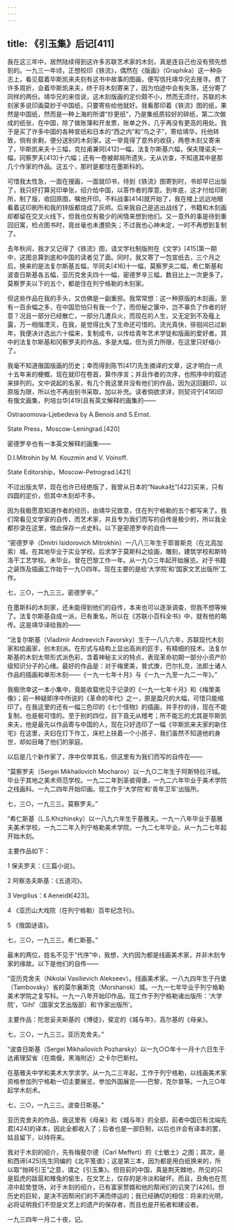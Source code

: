 ```yaml
---
---
---
```

title: 《引玉集》后记[411]
---




我在这三年中，居然陆续得到这许多苏联艺术家的木刻，真是连自己也没有预先想到的。一九三一年顷，正想校印《铁流》，偶然在《版画》（Graphika）这一种杂志上，看见载着毕斯凯来夫刻有这书中故事的图画，便写信托靖华兄去搜寻。费了许多周折，会着毕斯凯来夫，终于将木刻寄来了，因为怕途中会有失落，还分寄了同样的两份。靖华兄的来信说，这木刻版画的定价颇不小，然而无须付，苏联的木刻家多说印画莫妙于中国纸，只要寄些给他就好。我看那印着《铁流》图的纸，果然是中国纸，然而是一种上海的所谓“抄更纸”，乃是集纸质较好的碎纸，第二次做成的纸张，在中国，除了做账簿和开发票，账单之外，几乎再没有更高的用处。我于是买了许多中国的各种宣纸和日本的“西之内”和“鸟之子”，寄给靖华，托他转致，倘有余剩，便分送别的木刻家。这一举竟得了意外的收获，两卷木刻又寄来了，毕斯凯来夫十三幅，克拉甫兼珂[412]一幅，法复尔斯基六幅，保夫理诺夫一幅，冈察罗夫[413]十六幅；还有一卷被邮局所遗失，无从访查，不知道其中是那几个作家的作品。这五个，那时是都住在墨斯科的。

可惜我太性急，一面在搜画，一面就印书，待到《铁流》图寄到时，书却早已出版了，我只好打算另印单张，绍介给中国，以答作者的厚意。到年底，这才付给印刷所，制了版，收回原图，嘱他开印。不料战事[414]就开始了，我在楼上远远地眼看着这印刷所和我的锌版都烧成了灰烬。后来我自己是逃出战线了，书籍和木刻画却都留在交叉火线下，但我也仅有极少的闲情来想到他们。又一意外的事是待到重回旧寓，检点图书时，竟丝毫也未遭损失；不过我也心神未定，一时不再想到复制了。

去年秋间，我才又记得了《铁流》图，请文学社制版附在《文学》[415]第一期中，这图总算到底和中国的读者见了面。同时，我又寄了一包宣纸去，三个月之后，换来的是法复尔斯基五幅，毕珂夫[416]十一幅，莫察罗夫二幅，希仁斯基和波查日斯基各五幅，亚历克舍夫四十一幅，密德罗辛三幅，数目比上一次更多了。莫察罗夫以下的五个，都是住在列宁格勒的木刻家。

但这些作品在我的手头，又仿佛是一副重担。我常常想：这一种原版的木刻画，至有一百余幅之多，在中国恐怕只有我一个了，而但秘之箧中，岂不辜负了作者的好意？况且一部分已经散亡，一部分几遭兵火，而现在的人生，又无定到不及薤上露，万一相偕湮灭，在我，是觉得比失了生命还可惜的。流光真快，徘徊间已过新年，我便决计选出六十幅来，复制成书，以传给青年艺术学徒和版画的爱好者。其中的法复尔斯基和冈察罗夫的作品，多是大幅，但为资力所限，在这里只好缩小了。

我毫不知道俄国版画的历史；幸而得到陈节[417]先生摘译的文章，这才明白一点十五年来的梗概，现在就印在卷首，算作序言；并且作者的次序，也照序中的叙述来排列的。文中说起的名家，有几个我这里并没有他们的作品，因为这回翻印，以原版为限，所以也不再由别书采取，加以补充。读者倘欲求详，则契诃宁[418]印有俄文画集，列培台华[419]且有英文解释的画集的——

Ostraoomova-Ljebedeva by A.Benois and S.Ernst.

State Press，Moscow-Leningrad.[420]

密德罗辛也有一本英文解释的画集——

D.I.Mitrohin by M. Kouzmin and V. Voinoff.

State Editorship，Moscow-Petrograd.[421]

不过出版太早，现在也许已经绝版了，我曾从日本的“Nauka社”[422]买来，只有四圆的定价，但其中木刻却不多。

因为我极愿意知道作者的经历，由靖华兄致意，住在列宁格勒的五个都写来了。我们常看见文学家的自传，而艺术家，并且专为我们而写的自传是极少的，所以我全都抄录在这里，借此保存一点史料。以下是密德罗辛的自传——

“密德罗辛（Dmitri Isidorovich Mitrokhin）一八八三年生于耶普斯克（在北高加索）城。在其地毕业于实业学校。后求学于莫斯科之绘画，雕刻，建筑学校和斯特洛干工艺学校。未毕业。曾在巴黎工作一年。从一九○三年起开始展览。对于书籍之装饰及插画工作始于一九○四年。现在主要的是给‘大学院’和‘国家文艺出版所’工作。

七，三○，一九三三。密德罗辛。”

在墨斯科的木刻家，还未能得到他们的自传，本来也可以逐渐调查，但我不想等候了。法复尔斯基自成一派，已有重名，所以在《苏联小百科全书》中，就有他的略传。这是靖华译给我的——

“法复尔斯基（Vladimir Andreevich Favorsky）生于一八八六年，苏联现代木刻家和绘画家，创木刻派。在形式与结构上显出高尚的匠手，有精细的技术。法复尔斯基的木刻太带形式派色彩，含着神秘主义的特点，表现革命初期一部分小资产阶级知识分子的心绪。最好的作品是：对于梅里美，普式庚，巴尔扎克，法郎士诸人作品的插画和单形木刻——《一九一七年十月》与《一九一九至一九二一年》。”

我极欣幸这一本小集中，竟能收载他见于记录的《一九一七年十月》和《梅里美像》；前一种疑即序中所说的《革命的年代》之一，原是盈尺的大幅，可惜只能缩印了。在我这里的还有一幅三色印的《七个怪物》的插画，并手抄的诗，现在不能复制，也是极可惜的。至于别的四位，目下竟无从稽考；所不能忘的尤其是毕斯凯来夫，他是最先以作品寄与中国的人，现在只好选印了一幅《毕斯凯来夫家的新住宅》在这里，夫妇在灯下作工，床栏上扶着一个小孩子，我们虽然不知道他的身世，却如目睹了他们的家庭。

以后是几个新作家了，序中仅举其名，但这里有为我们而写的自传在——

“莫察罗夫（Sergei Mikhailovich Mocharov）以一九○二年生于阿斯特拉汗城。毕业于其地之美术师范学校。一九二二年到圣彼得堡，一九二六年毕业于美术学院之线画科。一九二四年开始印画。现工作于‘大学院’和‘青年卫军’出版所。

七，三○，一九三三。莫察罗夫。”

“希仁斯基（L.S.Khizhinsky）以一八九六年生于基雅夫。一九一八年毕业于基雅夫美术学校。一九二二年入列宁格勒美术学院，一九二七年毕业。从一九二七年起开始木刻。

主要作品如下：

1 保夫罗夫：《三篇小说》。

2 阿察洛夫斯基：《五道河》。

3 Vergilius：《 Aeneid》[423]。

4 《亚历山大戏院（在列宁格勒）百年纪念刊》。

5 《俄国谜语》。

七，三○，一九三三。希仁斯基。”

最末的两位，姓名不见于“代序”中，我想，大约因为都是线画美术家，并非木刻专家的缘故。以下是他们的自传——

“亚历克舍夫（Nikolai Vasilievich Alekseev）。线画美术家。一八九四年生于丹堡（Tambovsky）省的莫尔襄斯克（Morshansk）城。一九一七年毕业于列宁格勒美术学院之复写科。一九一八年开始印作品。现工作于列宁格勒诸出版所：‘大学院’，‘Gihl’（国家文艺出版部）和‘作家出版所’。

主要作品：陀思妥夫斯基的《博徒》，斐定的《城与年》，高尔基的《母亲》。

七，三○，一九三三。亚历克舍夫。”

“波查日斯基（Sergei Mikhailovich Pozharsky）以一九○○年十一月十六日生于达甫理契省（在南俄，黑海附近）之卡尔巴斯村。

在基雅夫中学和美术大学求学。从一九二三年起，工作于列宁格勒，以线画美术家资格参加列宁格勒一切主要展览，参加外国展览——巴黎，克尔普等。一九三○年起学木刻术。

七，三○，一九三三。波查日斯基。”

亚历克舍夫的作品，我这里有《母亲》和《城与年》的全部，前者中国已有沈端先君[424]的译本，因此全都收入了；后者也是一部巨制，以后也许会有译本的罢，姑且留下，以待将来。

我对于木刻的绍介，先有梅斐尔德（Carl Meffert）的《士敏土》之图；其次，是和西谛[425]先生同编的《北平笺谱》；这是第三本，因为都是用白纸换来的，所以取“抛砖引玉”之意，谓之《引玉集》。但目前的中国，真是荆天棘地，所见的只是狐虎的跋扈和雉兔的偷生，在文艺上，仅存的是冷淡和破坏。而且，丑角也在荒凉中趁势登场，对于木刻的绍介，已有富家赘婿和他的帮闲们的讥笑了[426]。但历史的巨轮，是决不因帮闲们的不满而停运的；我已经确切的相信：将来的光明，必将证明我们不但是文艺上的遗产的保存者，而且也是开拓者和建设者。

一九三四年一月二十夜，记。